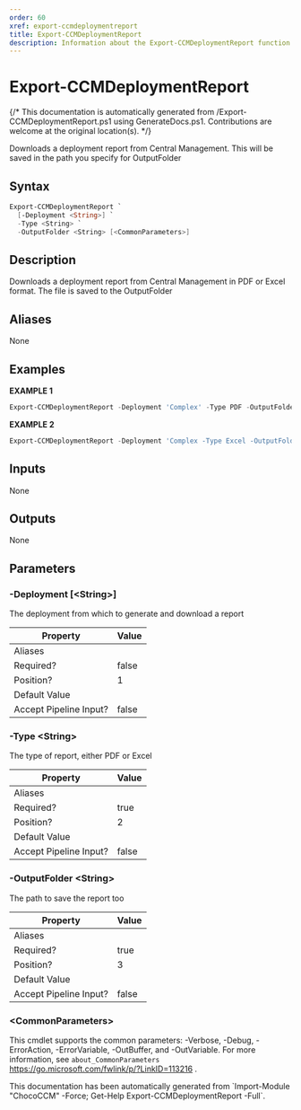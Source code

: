 ```yaml
---
order: 60
xref: export-ccmdeploymentreport
title: Export-CCMDeploymentReport
description: Information about the Export-CCMDeploymentReport function
---
```


# Export-CCMDeploymentReport

{/* This documentation is automatically generated from /Export-CCMDeploymentReport.ps1 using GenerateDocs.ps1. Contributions are welcome at the original location(s). */}

Downloads a deployment report from Central Management. This will be saved in the path you specify for OutputFolder

## Syntax

```powershell
Export-CCMDeploymentReport `
  [-Deployment <String>] `
  -Type <String> `
  -OutputFolder <String> [<CommonParameters>]
```

## Description

Downloads a deployment report from Central Management in PDF or Excel format. The file is saved to the OutputFolder


## Aliases

None

## Examples

 **EXAMPLE 1**

```powershell
Export-CCMDeploymentReport -Deployment 'Complex' -Type PDF -OutputFolder C:\temp\

```

**EXAMPLE 2**

```powershell
Export-CCMDeploymentReport -Deployment 'Complex -Type Excel -OutputFolder C:\CCMReports

```

## Inputs

None

## Outputs

None

## Parameters

###  -Deployment [&lt;String&gt;]
The deployment from which to generate and download a report

Property               | Value
---------------------- | -----
Aliases                |
Required?              | false
Position?              | 1
Default Value          |
Accept Pipeline Input? | false

###  -Type &lt;String&gt;
The type  of report, either PDF or Excel

Property               | Value
---------------------- | -----
Aliases                |
Required?              | true
Position?              | 2
Default Value          |
Accept Pipeline Input? | false

###  -OutputFolder &lt;String&gt;
The path to save the report too

Property               | Value
---------------------- | -----
Aliases                |
Required?              | true
Position?              | 3
Default Value          |
Accept Pipeline Input? | false

### &lt;CommonParameters&gt;

This cmdlet supports the common parameters: -Verbose, -Debug, -ErrorAction, -ErrorVariable, -OutBuffer, and -OutVariable. For more information, see `about_CommonParameters` https://go.microsoft.com/fwlink/p/?LinkID=113216 .



<Xref title="Function Reference" value="chococcm-functions" />

<Callout type="info">
    This documentation has been automatically generated from `Import-Module "ChocoCCM" -Force; Get-Help Export-CCMDeploymentReport -Full`.
</Callout>